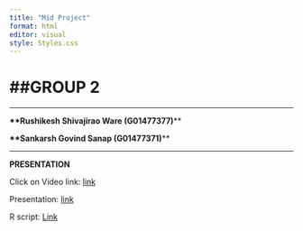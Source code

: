 ```yaml
---
title: "Mid Project"
format: html
editor: visual
style: Styles.css
---
```


# **##GROUP 2**

---

**\*\*Rushikesh Shivajirao Ware (G01477377)**\*\*

**\*\*Sankarsh Govind Sanap (G01477371)**\*\*

---

**PRESENTATION**

Click on Video link: [link](https://youtu.be/EXUwzDTRE8Y)

Presentation: [link](https://docs.google.com/presentation/d/1dDDvX0Tom2OBCriw2d0gH_3rew_ci3yQ6zOilEHeKG0/edit?usp=sharing)

R script: [Link](https://drive.google.com/file/d/154Tgqq9TEZ5Qd85WJ_oEKWGoizJ9cdKp/view?usp=sharing)

```         
```
